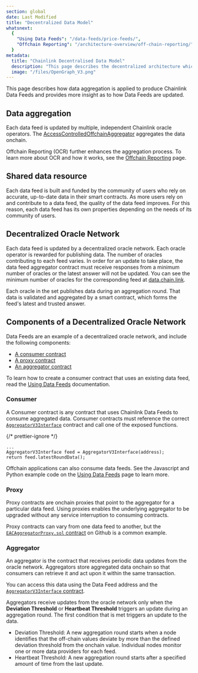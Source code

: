 ```yaml
---
section: global
date: Last Modified
title: "Decentralized Data Model"
whatsnext:
  {
    "Using Data Feeds": "/data-feeds/price-feeds/",
    "Offchain Reporting": "/architecture-overview/off-chain-reporting/",
  }
metadata:
  title: "Chainlink Decentralised Data Model"
  description: "This page describes the decentralized architecture which enables Chainlink to aggregate data from multiple independent node operators."
  image: "/files/OpenGraph_V3.png"
---
```



This page describes how data aggregation is applied to produce Chainlink Data Feeds and provides more insight as to how Data Feeds are updated.

## Data aggregation

Each data feed is updated by multiple, independent Chainlink oracle operators. The [AccessControlledOffchainAggregator](https://github.com/smartcontractkit/libocr/blob/master/contract/AccessControlledOffchainAggregator.sol) aggregates the data onchain.

Offchain Reporting (OCR) further enhances the aggregation process. To learn more about OCR and how it works, see the [Offchain Reporting](/architecture-overview/off-chain-reporting) page.

<ClickToZoom src="/images/contract-devs/price-aggr.png" />

## Shared data resource

Each data feed is built and funded by the community of users who rely on accurate, up-to-date data in their smart contracts. As more users rely on and contribute to a data feed, the quality of the data feed improves. For this reason, each data feed has its own properties depending on the needs of its community of users.

## Decentralized Oracle Network

Each data feed is updated by a decentralized oracle network. Each oracle operator is rewarded for publishing data. The number of oracles contributing to each feed varies. In order for an update to take place, the data feed aggregator contract must receive responses from a minimum number of oracles or the latest answer will not be updated. You can see the minimum number of oracles for the corresponding feed at [data.chain.link](https://data.chain.link).

Each oracle in the set publishes data during an aggregation round. That data is validated and aggregated by a smart contract, which forms the feed's latest and trusted answer.

## Components of a Decentralized Oracle Network

Data Feeds are an example of a decentralized oracle network, and include the following components:

- [A consumer contract](#consumer)
- [A proxy contract](#proxy)
- [An aggregator contract](#aggregator)

To learn how to create a consumer contract that uses an existing data feed, read the [Using Data Feeds](/data-feeds/price-feeds) documentation.

### Consumer

A Consumer contract is any contract that uses Chainlink Data Feeds to consume aggregated data. Consumer contracts must reference the correct [`AggregatorV3Interface`](https://github.com/smartcontractkit/chainlink/blob/contracts-v1.3.0/contracts/src/v0.8/shared/interfaces/AggregatorV3Interface.sol) contract and call one of the exposed functions.

{/* prettier-ignore */}
```solidity
...
AggregatorV3Interface feed = AggregatorV3Interface(address);
return feed.latestRoundData();
```

Offchain applications can also consume data feeds. See the Javascript and Python example code on the [Using Data Feeds](/data-feeds/price-feeds) page to learn more.

### Proxy

Proxy contracts are onchain proxies that point to the aggregator for a particular data feed. Using proxies enables the underlying aggregator to be upgraded without any service interruption to consuming contracts.

Proxy contracts can vary from one data feed to another, but the [`EACAggregatorProxy.sol` contract](https://github.com/smartcontractkit/chainlink/blob/contracts-v1.0.0/contracts/src/v0.6/EACAggregatorProxy.sol) on Github is a common example.

### Aggregator

An aggregator is the contract that receives periodic data updates from the oracle network. Aggregators store aggregated data onchain so that consumers can retrieve it and act upon it within the same transaction.

You can access this data using the Data Feed address and the [`AggregatorV3Interface` contract](https://github.com/smartcontractkit/chainlink/blob/contracts-v1.3.0/contracts/src/v0.8/shared/interfaces/AggregatorV3Interface.sol).

Aggregators receive updates from the oracle network only when the **Deviation Threshold** or **Heartbeat Threshold** triggers an update during an aggregation round. The first condition that is met triggers an update to the data.

- Deviation Threshold: A new aggregation round starts when a node identifies that the off-chain values deviate by more than the defined deviation threshold from the onchain value. Individual nodes monitor one or more data providers for each feed.
- Heartbeat Threshold: A new aggregation round starts after a specified amount of time from the last update.
